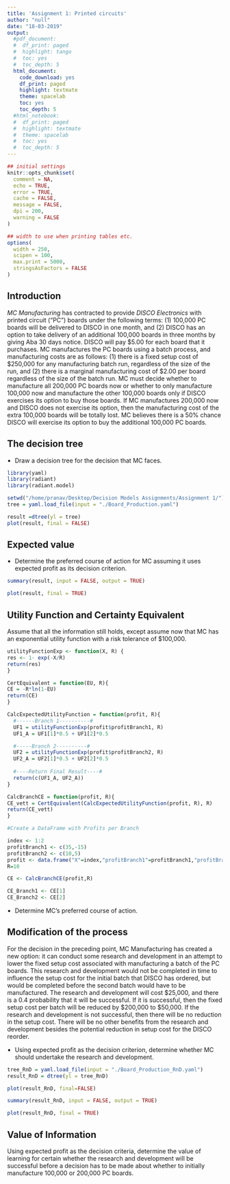```yaml
---
title: 'Assignment 1: Printed circuits'
author: "null"
date: "18-03-2019"
output: 
  #pdf_document: 
  #  df_print: paged
  #  highlight: tango 
  #  toc: yes
  #  toc_depth: 5
  html_document:
    code_download: yes
    df_print: paged
    highlight: textmate
    theme: spacelab
    toc: yes
    toc_depth: 5
  #html_notebook:
  #  df_print: paged
  #  highlight: textmate
  #  theme: spacelab
  #  toc: yes
  #  toc_depth: 5
---
```


```r
## initial settings
knitr::opts_chunk$set(
  comment = NA,
  echo = TRUE,
  error = TRUE,
  cache = FALSE,
  message = FALSE,
  dpi = 200,
  warning = FALSE
)

## width to use when printing tables etc.
options(
  width = 250,
  scipen = 100,
  max.print = 5000,
  stringsAsFactors = FALSE
)
```

<style>
.table {
  width: auto;
}
ul, ol {
  padding-left: 18px;
}
pre, code, pre code {
  overflow: auto;
  white-space: pre;
  word-wrap: normal;
  background-color: #ffffff;
}
</style>

## Introduction
*MC Manufacturing* has contracted to provide *DISCO Electronics* with printed circuit ("PC") boards under
the following terms: (1) 100,000 PC boards will be delivered to DISCO in one month, and (2) DISCO has an
option to take delivery of an additional 100,000 boards in three months by giving Aba 30 days notice. DISCO
will pay $5.00 for each board that it purchases. MC manufactures the PC boards using a batch process, and
manufacturing costs are as follows: (1) there is a fixed setup cost of $250,000 for any manufacturing batch
run, regardless of the size of the run, and (2) there is a marginal  manufacturing cost of $2.00 per board
regardless of the size of the batch run. MC must decide whether to manufacture all 200,000 PC boards now or
whether to only manufacture 100,000 now and manufacture the other 100,000 boards only if DISCO exercises its
option to buy those boards. If MC manufactures 200,000 now and DISCO does not exercise its option, then the
manufacturing cost of the extra 100,000 boards will be totally lost. MC believes there is a 50% chance DISCO
will exercise its option to buy the additional 100,000 PC boards.

## The decision tree

-  Draw a decision tree for the decision that MC faces.

```r
library(yaml)
library(radiant)
library(radiant.model)
```

```r
setwd("/home/pranav/Desktop/Decision Models Assignments/Assignment 1/")
tree = yaml.load_file(input = "./Board_Production.yaml")

result =dtree(yl = tree)
plot(result, final = FALSE)
```


## Expected value
-  Determine the preferred course of action for MC assuming it uses expected profit as its decision criterion.

```r
summary(result, input = FALSE, output = TRUE)

plot(result, final = TRUE)
```

## Utility Function and Certainty Equivalent

Assume that all the information still holds, except assume now that MC has an exponential utility function with a risk tolerance of $100,000.

```r
utilityFunctionExp <- function(X, R) {
res <- 1- exp(-X/R)
return(res)
}

CertEquivalent = function(EU, R){
CE = -R*ln(1-EU)
return(CE)
}

CalcExpectedUtilityFunction = function(profit, R){
  #------Branch 1----------#
  UF1 = utilityFunctionExp(profit$profitBranch1, R)
  UF1_A = UF1[1]*0.5 + UF1[2]*0.5

  #-----Branch 2----------#
  UF2 = utilityFunctionExp(profit$profitBranch2, R)
  UF2_A = UF2[1]*0.5 + UF2[2]*0.5
  
  #----Return Final Result----#
  return(c(UF1_A, UF2_A))
}

CalcBranchCE = function(profit, R){
CE_vett = CertEquivalent(CalcExpectedUtilityFunction(profit, R), R)
return(CE_vett)
}

#Create a DataFrame with Profits per Branch

index <- 1:2
profitBranch1 <- c(35,-15)
profitBranch2 <- c(10,5)
profit <- data.frame("X"=index,"profitBranch1"=profitBranch1,"profitBranch2"=profitBranch2)
R=10

CE <- CalcBranchCE(profit,R)

CE_Branch1 <- CE[1]
CE_Branch2 <- CE[2]
```
- Determine MC's preferred course of action.

## Modification of the process

For the decision in the preceding point, MC Manufacturing has created a new option: it can conduct some research and development in an attempt to lower the fixed setup cost associated with manufacturing a batch of the PC boards. This research and development would not be completed in time to influence the setup cost for the initial batch that DISCO has ordered, but would be completed before the second batch would have to be manufactured. The research and development will cost $25,000, and there is a 0.4 probability that it will be successful. If it is successful, then the fixed setup cost per batch will be reduced by $200,000 to $50,000. If the research and development is not successful, then there will be no reduction in the setup cost. There will be no other benefits from the research and development besides the potential reduction in setup cost for the DISCO reorder.

- Using expected profit as the decision criterion, determine whether MC should undertake the research and development.

```r
tree_RnD = yaml.load_file(input = "./Board_Production_RnD.yaml")
result_RnD = dtree(yl = tree_RnD)

plot(result_RnD, final=FALSE)

summary(result_RnD, input = FALSE, output = TRUE)

plot(result_RnD, final = TRUE)
```

## Value of Information

Using expected profit as the decision criteria, determine the value of learning for certain whether the research and development will be successful before a decision has to be made about whether to initially manufacture 100,000 or 200,000 PC boards.


